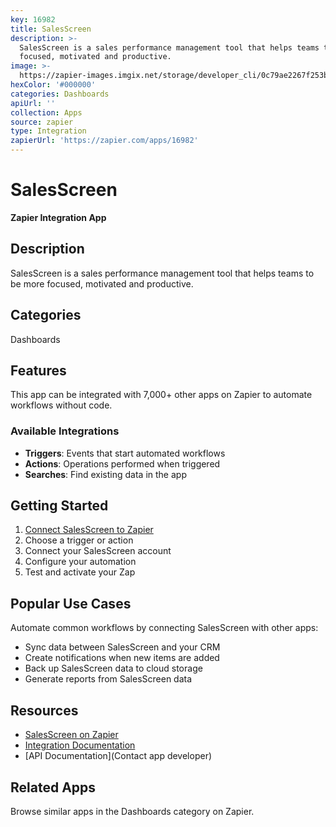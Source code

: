 ```yaml
---
key: 16982
title: SalesScreen
description: >-
  SalesScreen is a sales performance management tool that helps teams to be more
  focused, motivated and productive.
image: >-
  https://zapier-images.imgix.net/storage/developer_cli/0c79ae2267f253b2948ecf5ff55e72ca.png?auto=format%2Ccompress&ixlib=python-3.0.0&q=50
hexColor: '#000000'
categories: Dashboards
apiUrl: ''
collection: Apps
source: zapier
type: Integration
zapierUrl: 'https://zapier.com/apps/16982'
---
```

# SalesScreen

**Zapier Integration App**

## Description

SalesScreen is a sales performance management tool that helps teams to be more focused, motivated and productive.

## Categories

Dashboards

## Features

This app can be integrated with 7,000+ other apps on Zapier to automate workflows without code.

### Available Integrations

- **Triggers**: Events that start automated workflows
- **Actions**: Operations performed when triggered
- **Searches**: Find existing data in the app

## Getting Started

1. [Connect SalesScreen to Zapier](https://zapier.com/apps/16982)
2. Choose a trigger or action
3. Connect your SalesScreen account
4. Configure your automation
5. Test and activate your Zap

## Popular Use Cases

Automate common workflows by connecting SalesScreen with other apps:

- Sync data between SalesScreen and your CRM
- Create notifications when new items are added
- Back up SalesScreen data to cloud storage
- Generate reports from SalesScreen data

## Resources

- [SalesScreen on Zapier](https://zapier.com/apps/16982)
- [Integration Documentation](https://zapier.com/apps/16982/integrations)
- [API Documentation](Contact app developer)

## Related Apps

Browse similar apps in the Dashboards category on Zapier.
